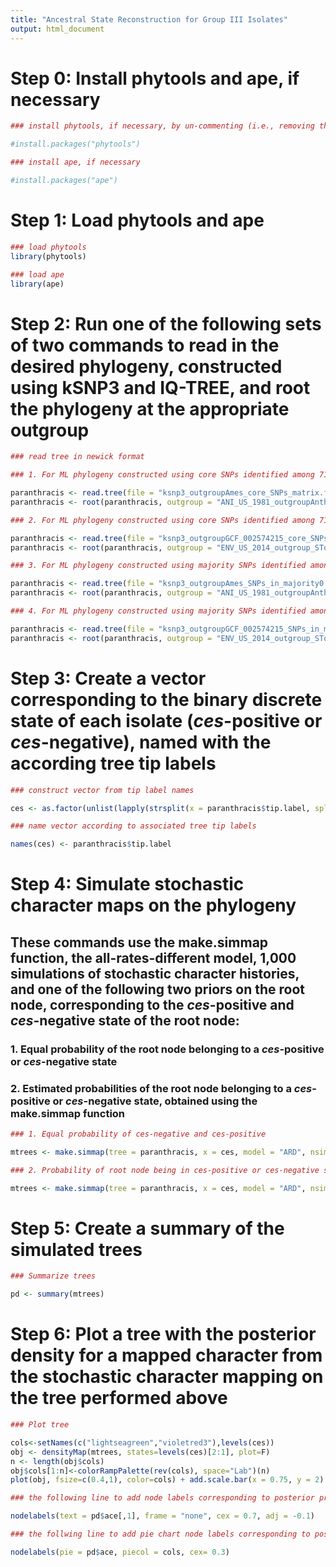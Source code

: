 ```yaml
---
title: "Ancestral State Reconstruction for Group III Isolates"
output: html_document
---
```


# Step 0: Install phytools and ape, if necessary

```r
### install phytools, if necessary, by un-commenting (i.e., removing the leading "#" character) the following command

#install.packages("phytools")

### install ape, if necessary

#install.packages("ape")
```

# Step 1: Load phytools and ape

```r
### load phytools
library(phytools)

### load ape
library(ape)
```

# Step 2: Run one of the following sets of two commands to read in the desired phylogeny, constructed using kSNP3 and IQ-TREE, and root the phylogeny at the appropriate outgroup

```r
### read tree in newick format

### 1. For ML phylogeny constructed using core SNPs identified among 71 Group III B. cereus s.l. genomes, plus outgroup genome B. anthracis. str. Ames

paranthracis <- read.tree(file = "ksnp3_outgroupAmes_core_SNPs_matrix.fasta.treefile")
paranthracis <- root(paranthracis, outgroup = "ANI_US_1981_outgroupAnthracis_ST1_cesNegative_GCF_000007845")

### 2. For ML phylogeny constructed using core SNPs identified among 71 Group III B. cereus s.l. genomes, plus outgroup genome B. cereus s.l. str. AFS057383

paranthracis <- read.tree(file = "ksnp3_outgroupGCF_002574215_core_SNPs_matrix.fasta.treefile")
paranthracis <- root(paranthracis, outgroup = "ENV_US_2014_outgroup_SToutgroup_cesNegative_GCF_002574215")

### 3. For ML phylogeny constructed using majority SNPs identified among 71 Group III B. cereus s.l. genomes, plus outgroup genome B. anthracis. str. Ames

paranthracis <- read.tree(file = "ksnp3_outgroupAmes_SNPs_in_majority0.5_matrix.fasta.treefile")
paranthracis <- root(paranthracis, outgroup = "ANI_US_1981_outgroupAnthracis_ST1_cesNegative_GCF_000007845")

### 4. For ML phylogeny constructed using majority SNPs identified among 71 Group III B. cereus s.l. genomes, plus outgroup genome B. cereus s.l. str. AFS057383

paranthracis <- read.tree(file = "ksnp3_outgroupGCF_002574215_SNPs_in_majority0.5_matrix.fasta.treefile")
paranthracis <- root(paranthracis, outgroup = "ENV_US_2014_outgroup_SToutgroup_cesNegative_GCF_002574215")
```

# Step 3: Create a vector corresponding to the binary discrete state of each isolate (*ces*-positive or *ces*-negative), named with the according tree tip labels

```r
### construct vector from tip label names

ces <- as.factor(unlist(lapply(strsplit(x = paranthracis$tip.label, split = "_"), "[[", 6)))

### name vector according to associated tree tip labels

names(ces) <- paranthracis$tip.label
```

# Step 4: Simulate stochastic character maps on the phylogeny

## These commands use the make.simmap function, the all-rates-different model, 1,000 simulations of stochastic character histories, and one of the following two priors on the root node, corresponding to the *ces*-positive and *ces*-negative state of the root node:

### 1. Equal probability of the root node belonging to a *ces*-positive or *ces*-negative state

### 2. Estimated probabilities of the root node belonging to a *ces*-positive or *ces*-negative state, obtained using the make.simmap function

```r
### 1. Equal probability of ces-negative and ces-positive

mtrees <- make.simmap(tree = paranthracis, x = ces, model = "ARD", nsim = 1000, Q="empirical")

### 2. Probability of root node being in ces-positive or ces-negative state is estimated using make.simmap

mtrees <- make.simmap(tree = paranthracis, x = ces, model = "ARD", nsim = 1000, Q="empirical", pi = "estimated")
```

# Step 5: Create a summary of the simulated trees

```r
### Summarize trees

pd <- summary(mtrees)
```

# Step 6: Plot a tree with the posterior density for a mapped character from the stochastic character mapping on the tree performed above

```r
### Plot tree

cols<-setNames(c("lightseagreen","violetred3"),levels(ces))
obj <- densityMap(mtrees, states=levels(ces)[2:1], plot=F)
n <- length(obj$cols)
obj$cols[1:n]<-colorRampPalette(rev(cols), space="Lab")(n)
plot(obj, fsize=c(0.4,1), color=cols) + add.scale.bar(x = 0.75, y = 2)

### the following line to add node labels corresponding to posterior probability of being in a ces-negative state

nodelabels(text = pd$ace[,1], frame = "none", cex = 0.7, adj = -0.1)

### the follwing line to add pie chart node labels corresponding to posterior probability of being in a particular state

nodelabels(pie = pd$ace, piecol = cols, cex= 0.3)
```
